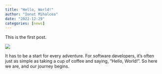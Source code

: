 ```yaml
---
title: "Hello, World!"
author: "Ionut Mihalcea"
date: "2022-12-29"
categories: [news]
---
```


This is the first post.

![](image.jpg)

It has to be a start for every adventure. For software developers, it's often just as simple as taking a cup of coffee and saying, "Hello, World!". So here we are, and our journey begins.